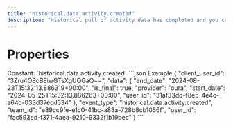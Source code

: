 ```yaml
---
title: "historical.data.activity.created"
description: "Historical pull of activity data has completed and you can now pull data for this resource."
---
```

# Properties
<ResponseField name="event_type" type="const string" required="true">
Constant: `historical.data.activity.created`
</ResponseField>
<ResponseField name="team_id" type="string" required="true">
</ResponseField>
<ResponseField name="user_id" type="string" required="true">
</ResponseField>
<ResponseField name="client_user_id" type="string" required="true">
</ResponseField>
<ResponseField name="data" type="HistoricalDataCreated" required="true">
<Expandable title="HistoricalDataCreated" defaultOpen="true">
<ResponseField name="user_id" type="string" required="true">
</ResponseField>
<ResponseField name="start_date" type="string" required="true">
</ResponseField>
<ResponseField name="end_date" type="string" required="true">
</ResponseField>
<ResponseField name="is_final" type="boolean" required="true">
</ResponseField>
<ResponseField name="provider" type="string" required="true">
</ResponseField>
</Expandable>
</ResponseField>
<ResponseExample>
```json Example
{
  "client_user_id": "3Zru4O8cBEiwGTsXgUQGaQ==",
  "data": {
    "end_date": "2024-08-23T15:32:13.886319+00:00",
    "is_final": true,
    "provider": "oura",
    "start_date": "2024-05-25T15:32:13.886263+00:00",
    "user_id": "31af33dd-f8e5-4e4c-a64c-033d37ecd534"
  },
  "event_type": "historical.data.activity.created",
  "team_id": "e89cc9fe-e1c0-41bc-a83a-728b8cb1056f",
  "user_id": "fac593ed-f371-4aea-9210-9332f1b19bec"
}
```
</ResponseExample>
